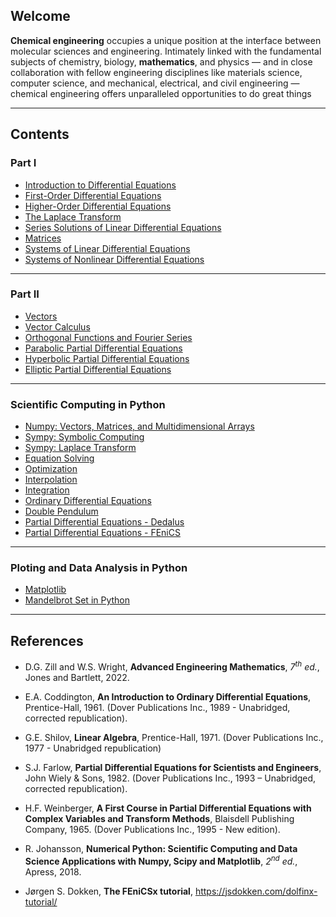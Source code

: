 ## Welcome {.unnumbered}

**Chemical engineering** occupies a unique position at the interface between molecular sciences and engineering. Intimately linked with the fundamental subjects of chemistry, biology, **mathematics**, and physics — and in close collaboration with fellow engineering disciplines like materials science, computer science, and mechanical, electrical, and civil engineering — chemical engineering offers unparalleled opportunities to do great things

<!-- [Lecture Notes (pdf)](Engineering-Mathematics.pdf) -->

---

## Contents {.unnumbered}

### Part I

* [Introduction to Differential Equations](ch_01_Introduction_to_Differential_Equations.qmd)
* [First-Order Differential Equations](ch_02_First-Order_Differential_Equations.qmd)
* [Higher-Order Differential Equations](ch_03_Higher-Order_Differential_Equations.qmd)
* [The Laplace Transform](ch_04_The_Laplace_Transform.qmd)
* [Series Solutions of Linear Differential Equations](ch_05_Series_Solutions_of_Linear_Differential_Equations.qmd)
* [Matrices](ch_08_Matrices.qmd)
* [Systems of Linear Differential Equations](ch_10_Systems_of_Linear_Differential_Equations.qmd)
* [Systems of Nonlinear Differential Equations](ch_11_Systems_of_Nonlinear_Differential_Equations.qmd)

---

### Part II

* [Vectors](ch_07_Vectors.qmd)
* [Vector Calculus](ch_09_Vector_Calculus.qmd)
* [Orthogonal Functions and Fourier Series](ch_12_Orthogonal_Functions_and_Fourier_Series.qmd)
* [Parabolic Partial Differential Equations](ch_x1_Parabolic_PDEs.qmd)
* [Hyperbolic Partial Differential Equations](ch_x2_Hyperbolic_PDEs.qmd)
* [Elliptic Partial Differential Equations](ch_x3_Elliptic_PDEs.qmd)

---

### Scientific Computing in Python

* [Numpy: Vectors, Matrices, and Multidimensional Arrays](x_numpy_vectors_matrices_and_multidimensional_arrays.qmd)
* [Sympy: Symbolic Computing](x_sympy_symbolic_computing.qmd)
* [Sympy: Laplace Transform](x_sympy_Laplace_transform.qmd)
* [Equation Solving](x_equation_solving.qmd)
* [Optimization](x_optimization.qmd)
* [Interpolation](x_interpolation.qmd)
* [Integration](x_integration.qmd)
* [Ordinary Differential Equations](x_ordinary_differential_equations.qmd)
* [Double Pendulum](x_double_pendulum.qmd)
* [Partial Differential Equations - Dedalus](x_PDE_dedalus.qmd)
* [Partial Differential Equations - FEniCS](x_PDE_FEniCS.qmd)

---

### Ploting and Data Analysis in Python

* [Matplotlib](x_matplotlib.qmd)
* [Mandelbrot Set in Python](x_Mandelbrot_set.qmd)
<!-- * [Pandas](x_pandas.qmd) -->

---

## References {.unnumbered}

* D.G. Zill and W.S. Wright, **Advanced Engineering Mathematics**, *7^th^ ed.*, Jones and Bartlett, 2022.
* E.A. Coddington, **An Introduction to Ordinary Differential Equations**, Prentice-Hall, 1961. (Dover Publications Inc., 1989 - Unabridged, corrected republication).
* G.E. Shilov, **Linear Algebra**, Prentice-Hall, 1971. (Dover Publications Inc., 1977 - Unabridged republication)
* S.J. Farlow, **Partial Differential Equations for Scientists and Engineers**, John Wiely & Sons, 1982. (Dover Publications Inc., 1993 -- Unabridged, corrected republication).
* H.F. Weinberger, **A First Course in Partial Differential Equations with Complex Variables and Transform Methods**, Blaisdell Publishing Company, 1965. (Dover Publications Inc., 1995 - New edition).
* R. Johansson, **Numerical Python: Scientific Computing and Data Science Applications with Numpy, Scipy and Matplotlib**, *2^nd^ ed.*, Apress, 2018.

* Jørgen S. Dokken, **The FEniCSx tutorial**, [https://jsdokken.com/dolfinx-tutorial/](https://jsdokken.com/dolfinx-tutorial/)